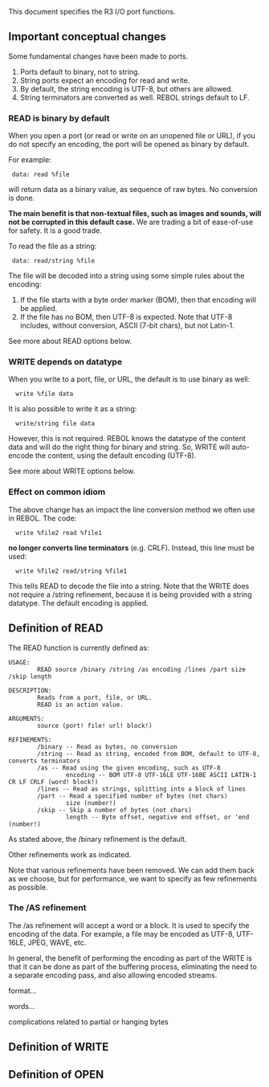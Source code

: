 This document specifies the R3 I/O port functions.

== Important conceptual changes ==

Some fundamental changes have been made to ports.

#Ports default to binary, not to string.
#String ports expect an encoding for read and write.
#By default, the string encoding is UTF-8, but others are allowed.
#String terminators are converted as well. REBOL strings default to LF.

=== READ is binary by default ===

When you open a port (or read or write on an unopened file or URL), if you do not specify an encoding, the port will be opened as binary by default.

For example:

  data: read %file

will return data as a binary value, as sequence of raw bytes. No conversion is done.

'''The main benefit is that non-textual files, such as images and sounds, will not be corrupted in this default case.''' We are trading a bit of ease-of-use for safety. It is a good trade.

To read the file as a string:

  data: read/string %file

The file will be decoded into a string using some simple rules about the encoding:

#If the file starts with a byte order marker (BOM), then that encoding will be applied.
#If the file has no BOM, then UTF-8 is expected. Note that UTF-8 includes, without conversion, ASCII (7-bit chars), but not Latin-1.

See more about READ options below.

=== WRITE depends on datatype ===

When you write to a port, file, or URL, the default is to use binary as well:

   write %file data

It is also possible to write it as a string:

   write/string file data

However, this is not required. REBOL knows the datatype of the content data and will do the right thing for binary and string. So, WRITE will auto-encode the content, using the default encoding (UTF-8).

See more about WRITE options below.

=== Effect on common idiom ===

The above change has an impact the line conversion method we often use in REBOL. The code:

   write %file2 read %file1

'''no longer converts line terminators''' (e.g. CRLF). Instead, this line must be used:

   write %file2 read/string %file1

This tells READ to decode the file into a string. Note that the WRITE does not require a /string refinement, because it is being provided with a string datatype. The default encoding is applied.

== Definition of READ ==

The READ function is currently defined as:

<pre>
USAGE:
        READ source /binary /string /as encoding /lines /part size /skip length

DESCRIPTION:
        Reads from a port, file, or URL.
        READ is an action value.

ARGUMENTS:
        source (port! file! url! block!)

REFINEMENTS:
        /binary -- Read as bytes, no conversion
        /string -- Read as string, encoded from BOM, default to UTF-8, converts terminators
        /as -- Read using the given encoding, such as UTF-8
                encoding -- BOM UTF-8 UTF-16LE UTF-16BE ASCII LATIN-1 CR LF CRLF (word! block!)
        /lines -- Read as strings, splitting into a block of lines
        /part -- Read a specified number of bytes (not chars)
                size (number!)
        /skip -- Skip a number of bytes (not chars)
                length -- Byte offset, negative end offset, or 'end (number!)
</pre>

As stated above, the /binary refinement is the default.

Other refinements work as indicated.

Note that various refinements have been removed. We can add them back as we choose, but for performance, we want to specify as few refinements as possible.

=== The /AS refinement ===

The /as refinement will accept a word or a block. It is used to specify the encoding of the data. For example, a file may be encoded as UTF-8, UTF-16LE, JPEG, WAVE, etc.

In general, the benefit of performing the encoding as part of the WRITE is that it can be done as part of the buffering process, eliminating the need to a separate encoding pass, and also allowing encoded streams.

format...

words...

complications related to partial or hanging bytes

== Definition of WRITE ==

== Definition of OPEN ==